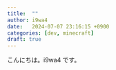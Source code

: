 ```yaml
---
title:  ""
author: i9wa4
date:   2024-07-07 23:16:15 +0900
categories: [dev, minecraft]
draft: true
---
```


こんにちは。i9wa4 です。

